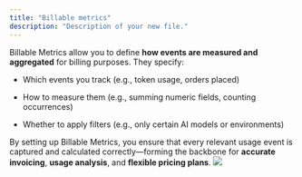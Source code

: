 ```yaml
---
title: "Billable metrics"
description: "Description of your new file."
---
```


Billable Metrics allow you to define **how events are measured and aggregated** for billing purposes. They specify:

* Which events you track (e.g., token usage, orders placed)

* How to measure them (e.g., summing numeric fields, counting occurrences)

* Whether to apply filters (e.g., only certain AI models or environments)

By setting up Billable Metrics, you ensure that every relevant usage event is captured and calculated correctly—forming the backbone for **accurate invoicing**, **usage analysis**, and **flexible pricing plans**.<Frame>
  ![](/billable-metric-dashboard.png)
</Frame>